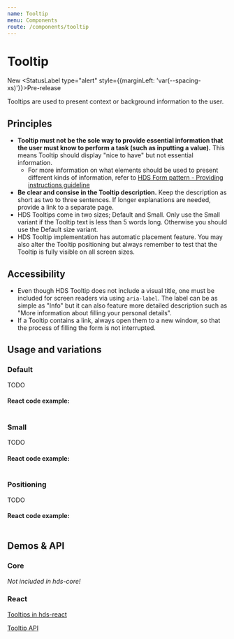 ```yaml
---
name: Tooltip
menu: Components
route: /components/tooltip
---
```




# Tooltip

<StatusLabel>New</StatusLabel>
<StatusLabel type="alert" style={{marginLeft: 'var(--spacing-xs)'}}>Pre-release</StatusLabel> 

<LargeParagraph>
  Tooltips are used to present context or background information to the user.
</LargeParagraph>

## Principles
- **Tooltip must not be the sole way to provide essential information that the user must know to perform a task (such as inputting a value).** This means Tooltip should display "nice to have" but not essential information.
    - For more information on what elements should be used to present different kinds of information, refer to [HDS Form pattern - Providing instructions guideline](/)
- **Be clear and consise in the Tooltip description.** Keep the description as short as two to three sentences. If longer explanations are needed, provide a link to a separate page.
- HDS Tooltips come in two sizes; Default and Small. Only use the Small variant if the Tooltip text is less than 5 words long. Otherwise you should use the Default size variant.
- HDS Tooltip implementation has automatic placement feature. You may also alter the Tooltip positioning but always remember to test that the Tooltip is fully visible on all screen sizes.

## Accessibility
- Even though HDS Tooltip does not include a visual title, one must be included for screen readers via using `aria-label`. The label can be as simple as "Info" but it can also feature more detailed description such as "More information about filling your personal details".
- If a Tooltip contains a link, always open them to a new window, so that the process of filling the form is not interrupted.

## Usage and variations

### Default

TODO

<Playground>

</Playground>

#### React code example:
```tsx

```

### Small

TODO

<Playground>

</Playground>

#### React code example:
```tsx

```

### Positioning

TODO

<Playground>

</Playground>

#### React code example:
```tsx

```

## Demos & API

### Core

_Not included in hds-core!_

### React

[Tooltips in hds-react](/storybook/react/?path=/story/components-textinput--default)

[Tooltip API](/storybook/react/?path=/docs/components-textinput--default)

